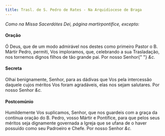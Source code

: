 ```yaml
---
title: Trasl. de S. Pedro de Rates - Na Arquidiocese de Braga
---
```


<em>Como na Missa Sacerdótes Dei, página martirpontifice, excepto:</em>

<h4 class="text-center">Oração</h4>
<div class="container-fluid">
  <div class="row">
    <span class="text-justify"></span>
<span class="text-justify">
      Ó Deus, que de um modo admirável nos destes como primeiro Pastor o B.
      Mártir Pedro, permiti, Vos imploramos, que, celebrando a sua Trasladação,
      nos tornemos dignos filhos de tão grande pai. Por nosso Senhor{" "}
      <em>&c.</em>
    </span>
</div>

<h4 class="text-center">Secreta</h4>
<div class="container-fluid">
  <div class="row">
    <span class="text-justify"></span>
<span class="text-justify">
      Olhai benignamente, Senhor, para as dádivas que Vos pela intercessão
      daquele cujos méritos Vos foram agradáveis, elas nos sejam salutares. Por
      nosso Senhor <em>&c.</em>
    </span>
</div>

<h4 class="text-center">Postcomúnio</h4>
<div class="container-fluid">
  <div class="row">
    <span class="text-justify"></span>
<span class="text-justify">
      Humildemente Vos suplicamos, Senhor, que nos guardeis com a graça da
      contínua oração do B. Pedro, vosso Mártir e Pontífice, para que pelos seus
      méritos seja dignamente governada a Igreja que se ufana de o haver
      possuído como seu Padroeiro e Chefe. Por nosso Senhor <em>&c.</em>
    </span>
</div>
